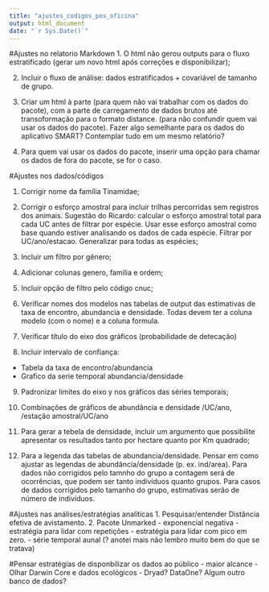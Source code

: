 ```yaml
---
title: "ajustes_codigos_pos_oficina"
output: html_document
date: "`r Sys.Date()`"
---
```


#Ajustes no relatorio Markdown
1. O html não gerou outputs para o fluxo estratificado (gerar um novo html após correções e disponibilizar); 

2. Incluir o fluxo de análise: dados estratificados + covariável de tamanho de grupo.

3. Criar um html à parte (para quem não vai trabalhar com os dados do pacote), com a parte de carregamento de dados brutos até transoformação para o formato distance. (para não confundir quem vai usar os dados do pacote). Fazer algo semelhante para os dados do aplicativo SMART? Contemplar tudo em um mesmo relatório?

4. Para quem vai usar os dados do pacote, inserir uma opção para chamar os dados de fora do pacote, se for o caso.



#Ajustes nos dados/códigos

1. Corrigir nome da família Tinamidae;

2. Corrigir o esforço amostral para incluir trilhas percorridas sem registros dos animais.
Sugestão do Ricardo: calcular o esforço amostral total para cada UC antes de filtrar por espécie. Usar esse esforço amostral como base quando estiver analisando os dados de cada espécie. Filtrar por UC/ano/estacao. Generalizar para todas as espécies;

3. Incluir um filtro por gênero;

4. Adicionar colunas genero, familia e ordem;

5. Incluir opção de filtro pelo código cnuc;

6. Verificar nomes dos modelos nas tabelas de output das estimativas de taxa de encontro, abundancia e densidade. Todas devem ter a coluna modelo (com o nome) e a coluna formula.

7. Verificar título do eixo dos gráficos (probabilidade de detecação)

8. Incluir intervalo de confiança:
- Tabela da taxa de encontro/abundancia
- Grafico da serie temporal abundancia/densidade


9. Padronizar limites do eixo y nos gráficos das séries temporais;

10. Combinações de gráficos de abundância e densidade /UC/ano, /estação amostral/UC/ano

12. Para gerar a tebela de densidade, incluir um argumento que possibilite apresentar os resultados tanto por hectare quanto por Km quadrado;

13. Para a legenda das tabelas de abundancia/densidade. Pensar em como ajustar as legendas de abundância/densidade (p. ex. ind/area). Para dados não corrigidos pelo tamnho do grupo a contagem será de ocorrências, que podem ser tanto indivíduos quanto grupos. Para casos de dados corrigidos pelo tamanho do grupo, estimativas serão de número de indivíduos.

#Ajustes nas análises/estratégias analíticas
1. Pesquisar/entender Distância efetiva de avistamento.
2. Pacote Unmarked
  - exponencial negativa
  - estratégia para lidar com repetições
  - estratégia para lidar com pico em zero.
  - série temporal aunal (? anotei mais não lembro muito bem do que se tratava)
  
#Pensar estratégias de disponbilizar os dados ao público - maior alcance
-Olhar Darwin Core e dados ecológicos
- Dryad? DataOne? Algum outro banco de dados?
